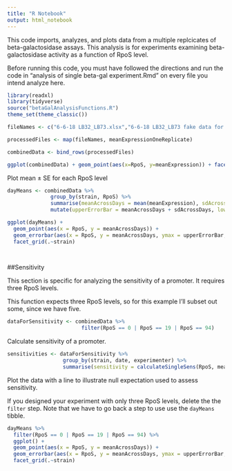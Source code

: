 ```yaml
---
title: "R Notebook"
output: html_notebook
---
```


This code imports, analyzes, and plots data from a multiple replcicates of beta-galactosidase assays. This analysis is for experiments examining beta-galactosidase activity as a function of RpoS level.

Before running this code, you must have followed the directions and run the code in "analysis of single beta-gal experiment.Rmd" on every file you intend analyze here. 

```r
library(readxl)
library(tidyverse)
source("betaGalAnalysisFunctions.R")
theme_set(theme_classic())

fileNames <- c("6-6-18 LB32_LB73.xlsx","6-6-18 LB32_LB73 fake data for testing.xlsx")

processedFiles <- map(fileNames, meanExpressionOneReplicate)

combinedData <- bind_rows(processedFiles)
```

```r
ggplot(combinedData) + geom_point(aes(x=RpoS, y=meanExpression)) + facet_grid(.~strain) 
```

Plot mean ± SE for each RpoS level
```r
dayMeans <- combinedData %>% 
              group_by(strain, RpoS) %>% 
              summarise(meanAcrossDays = mean(meanExpression), sdAcrossDays = sd(meanExpression)/sqrt(length(meanExpression))) %>%
              mutate(upperErrorBar = meanAcrossDays + sdAcrossDays, lowerErrorBar = meanAcrossDays - sdAcrossDays)

ggplot(dayMeans) + 
  geom_point(aes(x = RpoS, y = meanAcrossDays)) + 
  geom_errorbar(aes(x = RpoS, y = meanAcrossDays, ymax = upperErrorBar, ymin = lowerErrorBar)) + 
  facet_grid(.~strain)

  
```
##Sensitivity

This section is specific for analyzing the sensitivity of a promoter. It requires three RpoS levels.

This function expects three RpoS levels, so for this example I'll subset out some, since we have five.

```r
dataForSensitivity <- combinedData %>% 
                        filter(RpoS == 0 | RpoS == 19 | RpoS == 94) 
```


Calculate sensitivity of a promoter. 
```r
sensitivities <- dataForSensitivity %>% 
                  group_by(strain, date, experimenter) %>%
                  summarise(sensitivity = calculateSingleSens(RpoS, meanExpression))
```


Plot the data with a line to illustrate null expectation used to assess sensitivity. 

If you designed your experiment with only three RpoS levels, delete the the `filter` step. Note that we have to go back a step to use use the `dayMeans` tibble.
```r
dayMeans %>% 
  filter(RpoS == 0 | RpoS == 19 | RpoS == 94) %>% 
  ggplot() + 
  geom_point(aes(x = RpoS, y = meanAcrossDays)) + 
  geom_errorbar(aes(x = RpoS, y = meanAcrossDays, ymax = upperErrorBar, ymin = lowerErrorBar)) + 
  facet_grid(.~strain)
                 
```


